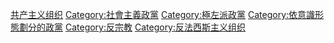 {{Catnav|頁面分類|人文學科|哲学|主义|共产主义}}
{{Commonscat|Communist parties}}
{{Catmore}}

[[Category:共产主义组织|]]
[[Category:社會主義政黨|Category:社會主義政黨]]
[[Category:極左派政黨|Category:極左派政黨]]
[[Category:依意識形態劃分的政黨|Category:依意識形態劃分的政黨]]
[[Category:反宗教|Category:反宗教]]
[[Category:反法西斯主义组织|Category:反法西斯主义组织]]